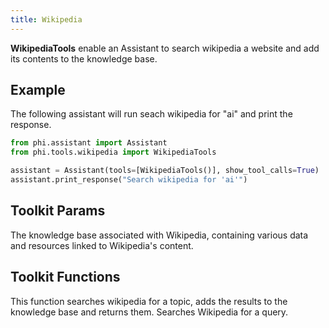 ```yaml
---
title: Wikipedia
---
```


**WikipediaTools** enable an Assistant to search wikipedia a website and add its contents to the knowledge base.

## Example

The following assistant will run seach wikipedia for "ai" and print the response.

```python cookbook/tools/wikipedia_tools.py
from phi.assistant import Assistant
from phi.tools.wikipedia import WikipediaTools

assistant = Assistant(tools=[WikipediaTools()], show_tool_calls=True)
assistant.print_response("Search wikipedia for 'ai'")
```

## Toolkit Params

<ResponseField name="knowledge_base" type="WikipediaKnowledgeBase">
  The knowledge base associated with Wikipedia, containing various data and
  resources linked to Wikipedia's content.
</ResponseField>

## Toolkit Functions

<ResponseField name="search_wikipedia_and_update_knowledge_base">
  This function searches wikipedia for a topic, adds the results to the
  knowledge base and returns them.
</ResponseField>
<ResponseField name="search_wikipedia">
  Searches Wikipedia for a query.
</ResponseField>

<Snippet file="message-us-discord.mdx" />
